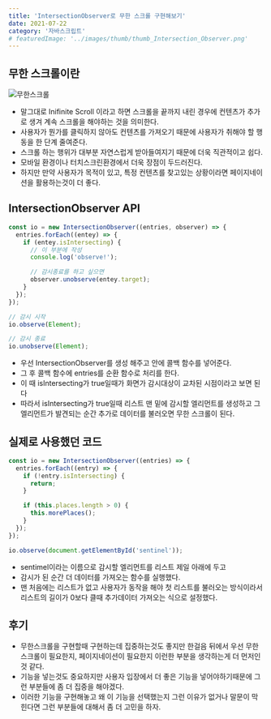 ```yaml
---
title: 'IntersectionObserver로 무한 스크롤 구현해보기'
date: 2021-07-22
category: '자바스크립트'
# featuredImage: '../images/thumb/thumb_Intersection_Observer.png'
---
```


## 무한 스크롤이란

![무한스크롤](./../images/intersection-observer/io_infinite-scroll.jpeg)

- 말그대로 Inifinite Scroll 이라고 하면 스크롤을 끝까지 내린 경우에 컨텐츠가 추가로 생겨 계속 스크롤을 해야하는 것을 의미한다.
- 사용자가 뭔가를 클릭하지 않아도 컨텐츠를 가져오기 때문에 사용자가 취해야 할 행동을 한 단계 줄여준다.
- 스크롤 하는 행위가 대부분 자연스럽게 받아들여지기 때문에 더욱 직관적이고 쉽다.
- 모바일 환경이나 터치스크린환경에서 더욱 장점이 두드러진다.
- 하지만 만약 사용자가 목적이 있고, 특정 컨텐츠를 찾고있는 상황이라면 페이지네이션을 활용하는것이 더 좋다.

## IntersectionObserver API

```javascript
const io = new IntersectionObserver((entries, observer) => {
  entries.forEach((entey) => {
    if (entey.isIntersecting) {
      // 이 부분에 작성
      console.log('observe!');

      // 감시종료를 하고 싶으면
      observer.unobserve(entey.target);
    }
  });
});

// 감시 시작
io.observe(Element);

// 감시 종료
io.unobserve(Element);
```

- 우선 IntersectionObserver를 생성 해주고 안에 콜백 함수를 넣어준다.
- 그 후 콜백 함수에 entries를 순환 함수로 처리를 한다.
- 이 때 isIntersecting가 true일때가 화면가 감시대상이 교차된 시점이라고 보면 된다
- 따라서 isIntersecting가 true일때 리스트 맨 밑에 감시할 엘리먼트를 생성하고 그 엘리먼트가 발견되는 순간 추가로 데이터를 불러오면 무한 스크롤이 된다.

## 실제로 사용했던 코드

```javascript
const io = new IntersectionObserver((entries) => {
  entries.forEach((entry) => {
    if (!entry.isIntersecting) {
      return;
    }

    if (this.places.length > 0) {
      this.morePlaces();
    }
  });
});

io.observe(document.getElementById('sentinel'));
```

- sentimel이라는 이름으로 감시할 엘리먼트를 리스트 제일 아래에 두고
- 감시가 된 순간 더 데이터를 가져오는 함수를 실행했다.
- 맨 처음에는 리스트가 없고 사용자가 동작을 해야 첫 리스트를 불러오는 방식이라서 리스트의 길이가 0보다 클때 추가데이터 가져오는 식으로 설정했다.

## 후기

- 무한스크롤을 구현할때 구현하는데 집중하는것도 좋지만 한걸음 뒤에서 우선 무한스크롤이 필요한지, 페이지네이션이 필요한지 이런한 부분을 생각하는게 더 먼저인 것 같다.
- 기능을 넣는것도 중요하지만 사용자 입장에서 더 좋은 기능을 넣어야하기때문에 그런 부분들에 좀 더 집중을 해야겠다.
- 이러한 기능을 구현해놓고 왜 이 기능을 선택했는지 그런 이유가 없거나 말문이 막힌다면 그런 부분들에 대해서 좀 더 고민을 하자.
